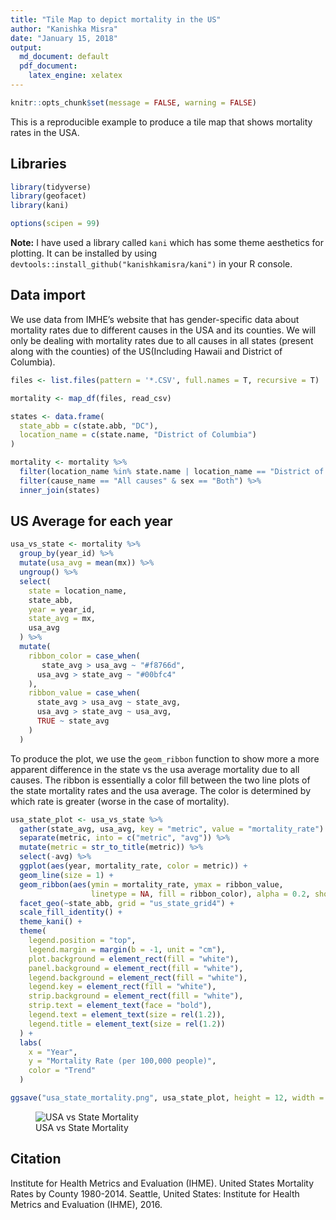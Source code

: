 ```yaml
---
title: "Tile Map to depict mortality in the US"
author: "Kanishka Misra"
date: "January 15, 2018"
output: 
  md_document: default
  pdf_document:
    latex_engine: xelatex
---
```


```r
knitr::opts_chunk$set(message = FALSE, warning = FALSE)
```

This is a reproducible example to produce a tile map that shows mortality rates in the USA.

## Libraries
```r
library(tidyverse)
library(geofacet)
library(kani)

options(scipen = 99)
```

**Note:** I have used a library called ```kani``` which has some theme aesthetics for plotting. It can be installed by using ```devtools::install_github("kanishkamisra/kani")``` in your R console.

## Data import

We use data from IMHE's website that has gender-specific data about mortality rates due to different causes in the USA and its counties. We will only be dealing with mortality rates due to all causes in all states (present along with the counties) of the US(Including Hawaii and District of Columbia). 

```r
files <- list.files(pattern = '*.CSV', full.names = T, recursive = T)

mortality <- map_df(files, read_csv)

states <- data.frame(
  state_abb = c(state.abb, "DC"),
  location_name = c(state.name, "District of Columbia")
)

mortality <- mortality %>%
  filter(location_name %in% state.name | location_name == "District of Columbia") %>%
  filter(cause_name == "All causes" & sex == "Both") %>%
  inner_join(states)
```

## US Average for each year

```r
usa_vs_state <- mortality %>%
  group_by(year_id) %>%
  mutate(usa_avg = mean(mx)) %>%
  ungroup() %>%
  select(
    state = location_name,
    state_abb,
    year = year_id,
    state_avg = mx,
    usa_avg
  ) %>%
  mutate(
    ribbon_color = case_when(
       state_avg > usa_avg ~ "#f8766d",
      usa_avg > state_avg ~ "#00bfc4"
    ),
    ribbon_value = case_when(
      state_avg > usa_avg ~ state_avg,
      usa_avg > state_avg ~ usa_avg,
      TRUE ~ state_avg
    )
  )
```

To produce the plot, we use the ```geom_ribbon``` function to show more a more apparent difference in the state vs the usa average mortality due to all causes. The ribbon is essentially a color fill between the two line plots of the state mortality rates and the usa average. The color is determined by which rate is greater (worse in the case of mortality).

```r
usa_state_plot <- usa_vs_state %>%
  gather(state_avg, usa_avg, key = "metric", value = "mortality_rate") %>%
  separate(metric, into = c("metric", "avg")) %>%
  mutate(metric = str_to_title(metric)) %>%
  select(-avg) %>%
  ggplot(aes(year, mortality_rate, color = metric)) +
  geom_line(size = 1) +
  geom_ribbon(aes(ymin = mortality_rate, ymax = ribbon_value,
                  linetype = NA, fill = ribbon_color), alpha = 0.2, show.legend = F) +
  facet_geo(~state_abb, grid = "us_state_grid4") +
  scale_fill_identity() +
  theme_kani() +
  theme(
    legend.position = "top",
    legend.margin = margin(b = -1, unit = "cm"),
    plot.background = element_rect(fill = "white"),
    panel.background = element_rect(fill = "white"),
    legend.background = element_rect(fill = "white"),
    legend.key = element_rect(fill = "white"),
    strip.background = element_rect(fill = "white"),
    strip.text = element_text(face = "bold"),
    legend.text = element_text(size = rel(1.2)),
    legend.title = element_text(size = rel(1.2))
  ) +
  labs(
    x = "Year",
    y = "Mortality Rate (per 100,000 people)",
    color = "Trend"
  )

ggsave("usa_state_mortality.png", usa_state_plot, height = 12, width = 15)

```
![USA vs State Mortality](usa_state_mortality.png)

## Citation

Institute for Health Metrics and Evaluation (IHME). United States Mortality Rates by County 1980-2014. Seattle, United States: Institute for Health Metrics and Evaluation (IHME), 2016.


